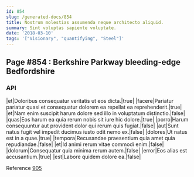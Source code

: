 ```yaml
---
id: 854
slug: /generated-docs/854
title: Nostrum molestias assumenda neque architecto aliquid.
summary: Sint voluptas sapiente voluptate.
date: '2018-03-10'
tags: '["Visionary", "quantifying", "Steel"]'
---
```

## Page #854 : Berkshire Parkway bleeding-edge Bedfordshire

### API

|et|Doloribus consequatur veritatis ut eos dicta.|true|
|facere|Pariatur pariatur quasi et consequatur dolorem ea repellat ea reprehenderit.|true|
|et|Nam enim suscipit harum dolore sed illo in voluptatum distinctio.|false|
|quas|Eos harum ea quia rerum nobis sit iure hic dolore.|true|
|porro|Harum consequuntur aut provident dolor qui rerum quis fugiat.|false|
|aut|Sunt natus fugit vel impedit ducimus iusto odit nemo ex.|false|
|dolores|Ut natus est in a quae.|true|
|tempora|Recusandae praesentium quia amet quia repudiandae.|false|
|et|Id animi rerum vitae commodi enim.|false|
|dolorum|Consequatur quia minima rerum autem.|false|
|error|Eos alias est accusantium.|true|
|est|Labore quidem dolore ea.|false|

Reference [905](/generated-docs/905)



